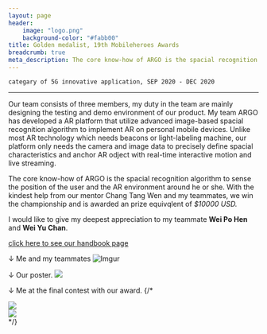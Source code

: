 ```yaml
---
layout: page
header:
    image: "logo.png"
    background-color: "#fabb00"
title: Golden medalist, 19th Mobileheroes Awards
breadcrumb: true
meta_description: The core know-how of ARGO is the spacial recognition algorithm to sense the position of the user and the AR environment around he or she. With the kindest help from our mentor Chang Tang Wen and my teammates, we win the championship and is awarded an prize equivqlent of $10000 USD.
---
```


`categary of 5G innovative application, SEP 2020 - DEC 2020`

---

Our team consists of three members, my duty in the team are mainly designing the testing and demo environment of our product. My team ARGO has developed a AR platform that utilize advanced image-based spacial recognition algorithm to implement AR on personal mobile devices. Unlike most AR technology which needs beacons or light-labeling machine, our platform only needs the camera and image data to precisely define spacial characteristics and anchor AR odject with real-time interactive motion and live streaming.

The core know-how of ARGO is the spacial recognition algorithm to sense the position of the user and the AR environment around he or she. With the kindest help from our mentor Chang Tang Wen and my teammates, we win the championship and is awarded an prize equivqlent of *$10000 USD.*

I would like to give my deepest appreciation to my teammate **Wei Po Hen** and **Wei Yu Chan**.

[click here to see our handbook page](/docs/5Ghandbook.pdf)

&darr; Me and my teammates
![Imgur](https://i.imgur.com/J5VLMN7.jpg)

&darr; Our poster.
![](https://imgur.com/FcVLNMu.jpg)

&darr; Me at the final contest with our award.
{/* <div class="row">
  <div class="small-6 large-6 columns">
     <img src="https://imgur.com/KYiov76.jpg">
  </div>
  <div class="small-6 large-6 columns">
     <img src="https://imgur.com/UWy6YEA.jpg">
  </div>
</div> */}
